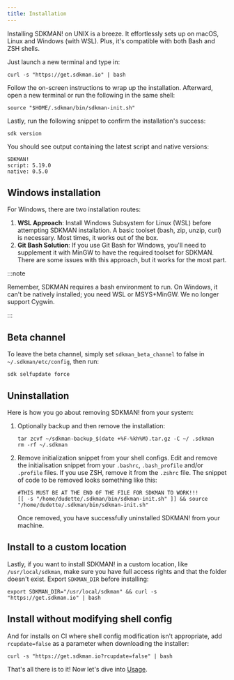 ```yaml
---
title: Installation
---
```



<DocsCarbonAds />

Installing SDKMAN! on UNIX is a breeze. It effortlessly sets up on macOS, Linux
and Windows (with WSL). Plus, it's compatible with both Bash and ZSH shells.

Just launch a new terminal and type in:

```shell
curl -s "https://get.sdkman.io" | bash
```

Follow the on-screen instructions to wrap up the installation. Afterward, open a
new terminal or run the following in the same shell:

```shell
source "$HOME/.sdkman/bin/sdkman-init.sh"
```

Lastly, run the following snippet to confirm the installation's success:

```shell
sdk version
```

You should see output containing the latest script and native versions:

```shell
SDKMAN!
script: 5.19.0
native: 0.5.0
```

## Windows installation

For Windows, there are two installation routes:

1. **WSL Approach**: Install Windows Subsystem for Linux (WSL) before attempting
   SDKMAN installation. A basic toolset (bash, zip, unzip, curl) is necessary.
   Most times, it works out of the box.
2. **Git Bash Solution**: If you use Git Bash for Windows, you'll need to
   supplement it with MinGW to have the required toolset for SDKMAN. There are
   some issues with this approach, but it works for the most part.

:::note

Remember, SDKMAN requires a bash environment to run. On Windows, it can't be
natively installed; you need WSL or MSYS+MinGW. We no longer support Cygwin.

:::

## Beta channel

To leave the beta channel, simply set `sdkman_beta_channel` to false in
`~/.sdkman/etc/config`, then run:

```shell
sdk selfupdate force
```

## Uninstallation

Here is how you go about removing SDKMAN! from your system:

1. Optionally backup and then remove the installation:

   ```shell
   tar zcvf ~/sdkman-backup_$(date +%F-%kh%M).tar.gz -C ~/ .sdkman
   rm -rf ~/.sdkman
   ```

2. Remove initialization snippet from your shell configs. Edit and remove the
   initialisation snippet from your `.bashrc`, `.bash_profile` and/or `.profile`
   files. If you use ZSH, remove it from the `.zshrc` file. The snippet of code
   to be removed looks something like this:

   ```shell
   #THIS MUST BE AT THE END OF THE FILE FOR SDKMAN TO WORK!!!
   [[ -s "/home/dudette/.sdkman/bin/sdkman-init.sh" ]] && source "/home/dudette/.sdkman/bin/sdkman-init.sh"
   ```

   Once removed, you have successfully uninstalled SDKMAN! from your machine.

## Install to a custom location

Lastly, if you want to install SDKMAN! in a custom location, like
`/usr/local/sdkman`, make sure you have full access rights and that the folder
doesn't exist. Export `SDKMAN_DIR` before installing:

```shell
export SDKMAN_DIR="/usr/local/sdkman" && curl -s "https://get.sdkman.io" | bash
```

## Install without modifying shell config

And for installs on CI where shell config modification isn't appropriate, add
`rcupdate=false` as a parameter when downloading the installer:

```shell
curl -s "https://get.sdkman.io?rcupdate=false" | bash
```

That's all there is to it! Now let's dive into [Usage](/usage).
